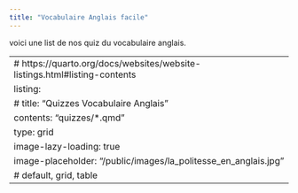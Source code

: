```yaml
---
title: "Vocabulaire Anglais facile"
---
```


voici une list de nos quiz du vocabulaire anglais.

---
# https://quarto.org/docs/websites/website-listings.html#listing-contents
listing:
#  title: "Quizzes Vocabulaire Anglais"
  contents: "quizzes/*.qmd"
  type: grid
  image-lazy-loading: true
  image-placeholder: "/public/images/la_politesse_en_anglais.jpg"
  # default, grid, table
---